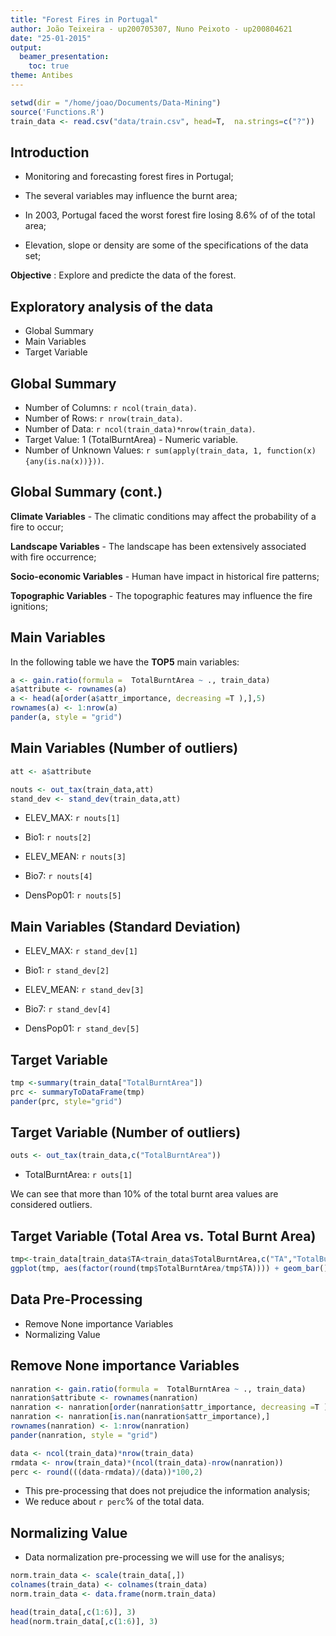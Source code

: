 ```yaml
---
title: "Forest Fires in Portugal"
author: João Teixeira - up200705307, Nuno Peixoto - up200804621
date: "25-01-2015"
output:
  beamer_presentation:
    toc: true
theme: Antibes
---
```


```r
setwd(dir = "/home/joao/Documents/Data-Mining")
source('Functions.R')
train_data <- read.csv("data/train.csv", head=T,  na.strings=c("?"))
```


## Introduction

* Monitoring and forecasting forest fires in Portugal;

* The several variables may influence the burnt area;

* In 2003, Portugal faced the worst forest fire losing 8.6% of of the total area;

* Elevation, slope or density are some of the specifications of the data set; 

**Objective** : Explore and predicte the data of the forest.


## Exploratory analysis of the data

* Global Summary
* Main Variables
* Target Variable

## Global Summary

* Number of Columns: `r ncol(train_data)`.
* Number of Rows: `r nrow(train_data)`.
* Number of Data: `r ncol(train_data)*nrow(train_data)`.
* Target Value: 1 (TotalBurntArea) - Numeric variable.
* Number of Unknown Values: `r sum(apply(train_data, 1, function(x){any(is.na(x))}))`.

## Global Summary (cont.)

**Climate Variables** - The climatic conditions may affect the probability of a fire to occur;

**Landscape Variables** - The landscape has been extensively associated with fire occurrence;

**Socio-economic Variables** - Human have impact in historical fire patterns;

**Topographic Variables** - The topographic features may influence the fire ignitions;


## Main Variables 

In the following table we have the **TOP5** main variables: 

```r
a <- gain.ratio(formula =  TotalBurntArea ~ ., train_data)
a$attribute <- rownames(a)
a <- head(a[order(a$attr_importance, decreasing =T ),],5)
rownames(a) <- 1:nrow(a)
pander(a, style = "grid")
```

## Main Variables (Number of outliers)
```r
att <- a$attribute
```

```r
nouts <- out_tax(train_data,att)
stand_dev <- stand_dev(train_data,att)
```

* ELEV_MAX: `r nouts[1]`

* Bio1: `r nouts[2]`

* ELEV_MEAN: `r nouts[3]`

* Bio7: `r nouts[4]`

* DensPop01: `r nouts[5]`


## Main Variables (Standard Deviation)
* ELEV_MAX: `r stand_dev[1]`

* Bio1: `r stand_dev[2]`

* ELEV_MEAN: `r stand_dev[3]`

* Bio7: `r stand_dev[4]`

* DensPop01: `r stand_dev[5]`

## Target Variable

```r
tmp <-summary(train_data["TotalBurntArea"])
prc <- summaryToDataFrame(tmp)
pander(prc, style="grid")
```

## Target Variable (Number of outliers)
```r
outs <- out_tax(train_data,c("TotalBurntArea"))
```

* TotalBurntArea: `r outs[1]`

We can see that more than 10% of the total burnt area values are considered outliers.

## Target Variable (Total Area vs. Total Burnt Area)
```r
tmp<-train_data[train_data$TA<train_data$TotalBurntArea,c("TA","TotalBurntArea")]
ggplot(tmp, aes(factor(round(tmp$TotalBurntArea/tmp$TA)))) + geom_bar() + xlab("Times Burnt") + ggtitle("Times Total Area Burnt")
```


## Data Pre-Processing

* Remove None importance Variables
* Normalizing Value

## Remove None importance Variables

```r
nanration <- gain.ratio(formula =  TotalBurntArea ~ ., train_data)
nanration$attribute <- rownames(nanration)
nanration <- nanration[order(nanration$attr_importance, decreasing =T ),]
nanration <- nanration[is.nan(nanration$attr_importance),]
rownames(nanration) <- 1:nrow(nanration)
pander(nanration, style = "grid")
```


```r
data <- ncol(train_data)*nrow(train_data)
rmdata <- nrow(train_data)*(ncol(train_data)-nrow(nanration))
perc <- round(((data-rmdata)/(data))*100,2)
```

* This pre-processing that does not prejudice the information analysis;
* We reduce about `r perc`% of the total data.

## Normalizing Value

* Data normalization pre-processing we will use for the analisys;

```r
norm.train_data <- scale(train_data[,])
colnames(train_data) <- colnames(train_data)
norm.train_data <- data.frame(norm.train_data)
```

```r
head(train_data[,c(1:6)], 3)
head(norm.train_data[,c(1:6)], 3)
```

